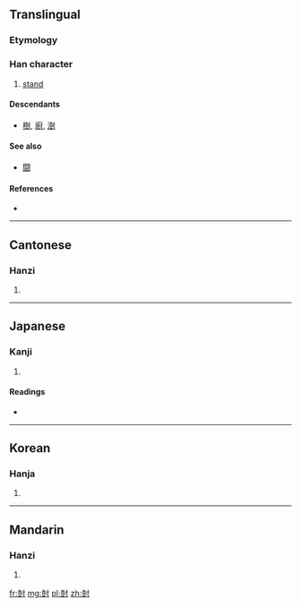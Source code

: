 ==Translingual==

===Etymology===
{{Han compound|壴|寸|c1=s|c2=p|ls=psc}}

===Han character===
{{Han char|rn=41|rad=寸|as=09|sn=12|four=4410<sub>0</sub>|canj=土廿木戈 (GTDI)|ids=⿰[[壴]][[寸]]}}

# [[stand]]

====Descendants====
* [[樹]], [[廚]], [[澍]]

====See also====
* [[闘]]

====References====
* {{Han ref|kx=0295.140|dkj=07448|dj=0586.060|hdz=10509.020|uh=5C0C|ud=23564|bh=D8D7|bd=55511}}

----

==Cantonese==

===Hanzi===
{{yue-hanzi|jyut=|y=syu6}}

# {{defn|Cantonese|sort=寸09}}

----

==Japanese==

===Kanji===
{{ja-kanji|grade=|rs=寸09}}

# {{defn|Japanese|sort=寸09}}

====Readings====
* {{ja-readings|on=[[しゅ]] (shu), [[じゅ]] (ju), [[ちゅ]] (chu), [[じう]] (jiu)|kun=[[たてる]] (tateru), [[たつ]] (tatsu), [[わらは]] (waraha), [[しもべ]] (shimobe)}}

----

==Korean==

===Hanja===
{{ko-hanja|hangeul=주|rv=ju|mr=chu}}

# {{defn|Korean|sort=寸09}}

----

==Mandarin==

===Hanzi===
{{cmn-hanzi|pin=[[shù]] ([[shu4]])|wg=shu<sup>4</sup>}}

# {{defn|Mandarin|sort=寸09}}

[[fr:尌]]
[[mg:尌]]
[[pl:尌]]
[[zh:尌]]